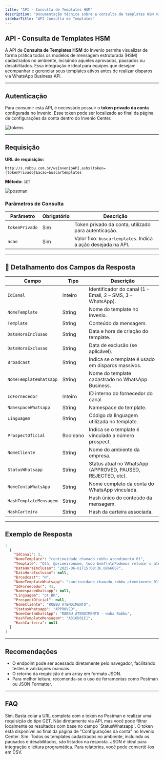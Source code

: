 ```yaml
---
title: "API - Consulta de Templates HSM"
description: "Documentação técnica sobre a consulta de templates HSM via API no Invenio."
sidebarTitle: "API Consulta de Templates"
---
```


##  API - Consulta de Templates HSM

A API de **Consulta de Templates HSM** do Invenio permite visualizar de forma prática todos os modelos de mensagem estruturada (HSM) cadastrados no ambiente, incluindo aqueles aprovados, pausados ou desabilitados. Essa integração é ideal para equipes que desejam acompanhar e gerenciar seus templates ativos antes de realizar disparos via WhatsApp Business API.

---

##  Autenticação
Para consumir esta API, é necessário possuir o **token privado da conta** configurada no Invenio. Esse token pode ser localizado ao final da página de configurações da conta dentro do Invenio Center.

![tokens](https://robbublob.blob.core.windows.net/docs/tokens.png)

---

##  Requisição
**URL de requisição:**
```http
http://s.robbu.com.br/wsInvenioAPI.ashx?token={tokenPrivado}&acao=buscartemplates
```

**Método:** `GET`

![postman](https://robbublob.blob.core.windows.net/docs/postman.png)

### Parâmetros de Consulta
| Parâmetro       | Obrigatório | Descrição                                                     |
|----------------|-------------|----------------------------------------------------------------|
| `tokenPrivado` | Sim         | Token privado da conta, utilizado para autenticação.          |
| `acao`         | Sim         | Valor fixo: `buscartemplates`. Indica a ação desejada na API. |

---

## 📄 Detalhamento dos Campos da Resposta

| Campo                  | Tipo      | Descrição                                                       |
|------------------------|-----------|------------------------------------------------------------------|
| `IdCanal`              | Inteiro   | Identificador do canal (1 – Email, 2 – SMS, 3 – WhatsApp).       |
| `NomeTemplate`         | String    | Nome do template no Invenio.                                    |
| `Template`             | String    | Conteúdo da mensagem.                                           |
| `DataHoraInclusao`     | String    | Data e hora de criação do template.                             |
| `DataHoraExclusao`     | String    | Data de exclusão (se aplicável).                                |
| `Broadcast`            | String    | Indica se o template é usado em disparos massivos.              |
| `NomeTemplateWhatsapp` | String    | Nome do template cadastrado no WhatsApp Business.              |
| `IdFornecedor`         | Inteiro   | ID interno do fornecedor do canal.                              |
| `NamespaceWhatsapp`    | String    | Namespace do template.                                          |
| `Linguagem`            | String    | Código da linguagem utilizada no template.                      |
| `ProspectOficial`      | Booleano  | Indica se o template é vinculado a número prospect.             |
| `NomeCliente`          | String    | Nome do ambiente da empresa.                                    |
| `StatusWhatsapp`       | String    | Status atual no WhatsApp (APPROVED, PAUSED, REJECTED, etc).     |
| `NomeContaWhatsApp`    | String    | Nome completo da conta do WhatsApp vinculada.                   |
| `HashTemplateMensagem` | String    | Hash único do conteúdo da mensagem.                             |
| `HashCarteira`         | String    | Hash da carteira associada.                                     |

---

##  Exemplo de Resposta
```json
[
  {
    "IdCanal": 3,
    "NomeTemplate": "continuidade_chamado_robbu_atendimento_01",
    "Template": "Olá, @primeironome, tudo bem?\n\nPodemos retomar o atendimento de seu chamado?\n\nAguardo seu contato, até logo!",
    "DataHoraInclusao": "2025-06-01T15:08:36.0866667",
    "DataHoraExclusao": null,
    "Broadcast": "N",
    "NomeTemplateWhatsapp": "continuidade_chamado_robbu_atendimento_01",
    "IdFornecedor": 41,
    "NamespaceWhatsapp": null,
    "Linguagem": "pt_BR",
    "ProspectOficial": null,
    "NomeCliente": "ROBBU ATENDIMENTO",
    "StatusWhatsapp": "APPROVED",
    "NomeContaWhatsApp": "ROBBU ATENDIMENTO - waba Robbu",
    "HashTemplateMensagem": "A316D01E1",
    "HashCarteira": null
  }
]
```


---

##  Recomendações
- O endpoint pode ser acessado diretamente pelo navegador, facilitando testes e validações manuais.
- O retorno da requisição é um array em formato JSON.
- Para melhor leitura, recomenda-se o uso de ferramentas como Postman ou JSON Formatter.

---

##  FAQ

<AccordionGroup title="Dúvidas Frequentes">

<Accordion title="Consigo usar essa API em ferramentas como o Postman?">
Sim. Basta colar a URL completa com o token no Postman e realizar uma requisição do tipo GET.
</Accordion>

<Accordion title="É possível consultar apenas templates aprovados?">
Não diretamente via API, mas você pode filtrar localmente os resultados com base no campo `StatusWhatsapp`.
</Accordion>

<Accordion title="Onde encontro o token privado?">
O token está disponível ao final da página de "Configurações da conta" no Invenio Center.
</Accordion>

<Accordion title="Essa API também retorna templates desabilitados ou pausados?">
Sim. Todos os templates cadastrados no ambiente, incluindo os pausados e desabilitados, são listados na resposta.
</Accordion>

<Accordion title="Qual o melhor formato para salvar os templates após consulta?">
JSON é ideal para integração e leitura programática. Para relatórios, você pode convertê-los em CSV.
</Accordion>

</AccordionGroup>


